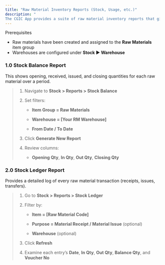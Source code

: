 ```yaml
---
title: "Raw Material Inventory Reports (Stock, Usage, etc.)"
description: "
The CGIC App provides a suite of raw material inventory reports that give visibility into available stock levels, usage trends, and movement history. These reports help ensure materials are available when needed, minimize wastage, and support better decision-making for procurement and production planning."
---
```


<Info>
  Prerequisites

  - Raw materials have been created and assigned to the **Raw Materials** item group 
  - Warehouses are configured under **Stock ▶️ Warehouse**
</Info>

### 1.0 Stock Balance Report

This shows opening, received, issued, and closing quantities for each raw material over a period.

> 1. Navigate to **Stock \> Reports \> Stock Balance**  
> 2. Set filters:  
>
>    - **Item Group = Raw Materials**  
>
>    - **Warehouse = [Your RM Warehouse]** 
>
>    - **From Date / To Date**  
>
> 3. Click **Generate New Report**  
>
> 4. Review columns:  
>
>    - **Opening Qty**, **In Qty**, **Out Qty**, **Closing Qty** 

### 2.0 Stock Ledger Report

Provides a detailed log of every raw material transaction (receipts, issues, transfers).

>  1. Go to **Stock \> Reports \> Stock Ledger**  
>
> 2. Filter by:  
>
>    - **Item = [Raw Material Code]**  
>
>    - **Purpose = Material Receipt / Material Issue** (optional)  
>
>    - **Warehouse** (optional)  
>
> 3. Click **Refresh**  
>
> 4. Examine each entry’s **Date**, **In Qty**, **Out Qty**, **Balance Qty**, and **Voucher No**  
